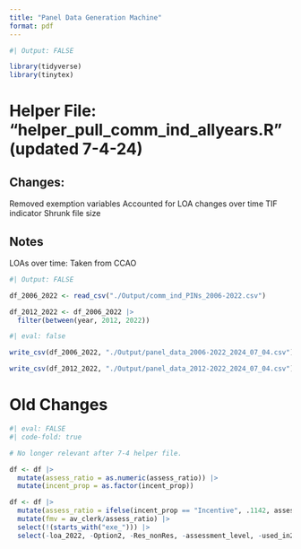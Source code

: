 ```yaml
---
title: "Panel Data Generation Machine"
format: pdf
---
```


```r
#| Output: FALSE

library(tidyverse)
library(tinytex)

```

# Helper File: "helper_pull_comm_ind_allyears.R" (updated 7-4-24)

## Changes: 

Removed exemption variables
Accounted for LOA changes over time
TIF indicator
Shrunk file size

## Notes

LOAs over time: Taken from CCAO

```r
#| Output: FALSE

df_2006_2022 <- read_csv("./Output/comm_ind_PINs_2006-2022.csv")

df_2012_2022 <- df_2006_2022 |>
  filter(between(year, 2012, 2022))

```


```r
#| eval: false

write_csv(df_2006_2022, "./Output/panel_data_2006-2022_2024_07_04.csv")

write_csv(df_2012_2022, "./Output/panel_data_2012-2022_2024_07_04.csv")

```

# Old Changes

```r
#| eval: FALSE
#| code-fold: true

# No longer relevant after 7-4 helper file.

df <- df |>
  mutate(assess_ratio = as.numeric(assess_ratio)) |>
  mutate(incent_prop = as.factor(incent_prop))

df <- df |>
  mutate(assess_ratio = ifelse(incent_prop == "Incentive", .1142, assess_ratio)) |>
  mutate(fmv = av_clerk/assess_ratio) |>
  select(!(starts_with("exe_"))) |>
  select(-loa_2022, -Option2, -Res_nonRes, -assessment_level, -used_in2021)

```
